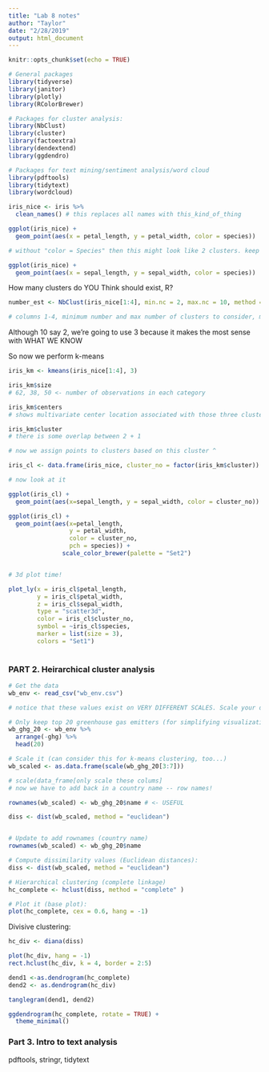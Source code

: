 ```yaml
---
title: "Lab 8 notes"
author: "Taylor"
date: "2/28/2019"
output: html_document
---
```


```r
knitr::opts_chunk$set(echo = TRUE)
```


```r

# General packages
library(tidyverse)
library(janitor)
library(plotly)
library(RColorBrewer)

# Packages for cluster analysis:
library(NbClust)
library(cluster)
library(factoextra)
library(dendextend)
library(ggdendro)

# Packages for text mining/sentiment analysis/word cloud
library(pdftools)
library(tidytext)
library(wordcloud)
```


```r

iris_nice <- iris %>% 
  clean_names() # this replaces all names with this_kind_of_thing

ggplot(iris_nice) +
  geom_point(aes(x = petal_length, y = petal_width, color = species))

# without "color = Species" then this might look like 2 clusters. keep that in mind

ggplot(iris_nice) +
  geom_point(aes(x = sepal_length, y = sepal_width, color = species))

```

How many clusters do YOU Think should exist, R?
```r

number_est <- NbClust(iris_nice[1:4], min.nc = 2, max.nc = 10, method = "kmeans")

# columns 1-4, minimum number and max number of clusters to consider, methond kmenas

```

Although 10 say 2, we're going to use 3 because it makes the most sense with WHAT WE KNOW

So now we perform k-means

```r
iris_km <- kmeans(iris_nice[1:4], 3)

iris_km$size
# 62, 38, 50 <- number of observations in each category

iris_km$centers
# shows multivariate center location associated with those three clusters

iris_km$cluster
# there is some overlap between 2 + 1

# now we assign points to clusters based on this cluster ^

iris_cl <- data.frame(iris_nice, cluster_no = factor(iris_km$cluster))

# now look at it

ggplot(iris_cl) +
  geom_point(aes(x=sepal_length, y = sepal_width, color = cluster_no))

ggplot(iris_cl) +
  geom_point(aes(x=petal_length, 
                 y = petal_width, 
                 color = cluster_no, 
                 pch = species)) + 
               scale_color_brewer(palette = "Set2")


# 3d plot time!

plot_ly(x = iris_cl$petal_length,
        y = iris_cl$petal_width,
        z = iris_cl$sepal_width,
        type = "scatter3d",
        color = iris_cl$cluster_no,
        symbol = ~iris_cl$species,
        marker = list(size = 3),
        colors = "Set1")
        
```

### PART 2. Heirarchical cluster analysis

```r

# Get the data
wb_env <- read_csv("wb_env.csv")

# notice that these values exist on VERY DIFFERENT SCALES. Scale your data!!

# Only keep top 20 greenhouse gas emitters (for simplifying visualization here...)
wb_ghg_20 <- wb_env %>% 
  arrange(-ghg) %>% 
  head(20)

# Scale it (can consider this for k-means clustering, too...)
wb_scaled <- as.data.frame(scale(wb_ghg_20[3:7]))

# scale(data_frame[only scale these colums]
# now we have to add back in a country name -- row names!

rownames(wb_scaled) <- wb_ghg_20$name # <- USEFUL

diss <- dist(wb_scaled, method = "euclidean")


# Update to add rownames (country name)
rownames(wb_scaled) <- wb_ghg_20$name

# Compute dissimilarity values (Euclidean distances):
diss <- dist(wb_scaled, method = "euclidean")

# Hierarchical clustering (complete linkage)
hc_complete <- hclust(diss, method = "complete" )

# Plot it (base plot):
plot(hc_complete, cex = 0.6, hang = -1)

```

Divisive clustering:
```r
hc_div <- diana(diss)

plot(hc_div, hang = -1)
rect.hclust(hc_div, k = 4, border = 2:5)
```


```r

dend1 <-as.dendrogram(hc_complete)
dend2 <- as.dendrogram(hc_div)

tanglegram(dend1, dend2)

ggdendrogram(hc_complete, rotate = TRUE) +
  theme_minimal()

```

### Part 3. Intro to text analysis

pdftools, stringr, tidytext

